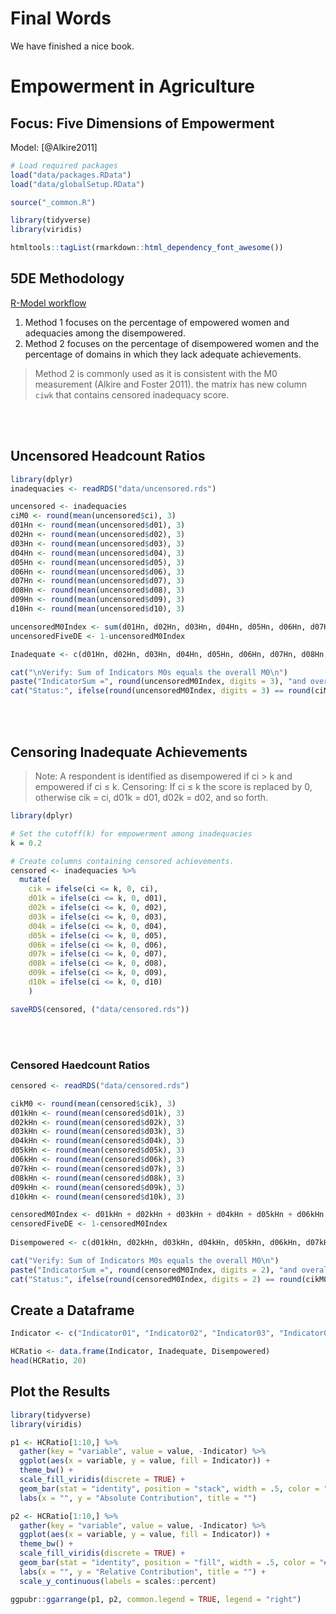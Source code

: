 # Final Words

We have finished a nice book.
<head><style>
.page-header {color: #ffff;text-align: center; padding: 5rem 6rem; background-color: #0473aa; background-image: linear-gradient(180deg, #1d1599, #045d23);}

.page-header h2{font-size: 24px;

body{width: 1200px; margin: 0;}
</style></head>

# Empowerment in Agriculture

## Focus: Five Dimensions of Empowerment
Model: [@Alkire2011]

```r
# Load required packages
load("data/packages.RData")
load("data/globalSetup.RData")

source("_common.R")

library(tidyverse)
library(viridis)

htmltools::tagList(rmarkdown::html_dependency_font_awesome())
```

## 5DE Methodology 

[R-Model workflow](https://tmbuza.github.io/indexes/)



1. Method 1 focuses on the percentage of empowered women and adequacies among the disempowered. 
2. Method 2 focuses on the percentage of disempowered women and the percentage of domains in which they lack adequate achievements. 

> Method 2 is commonly used as it is consistent with the M0 measurement (Alkire and Foster 2011).
 the matrix has new column `ciwk` that contains censored inadequacy score.


<br><br>

## Uncensored Headcount Ratios
```r
library(dplyr)
inadequacies <- readRDS("data/uncensored.rds")

uncensored <- inadequacies 
ciM0 <- round(mean(uncensored$ci), 3)
d01Hn <- round(mean(uncensored$d01), 3)
d02Hn <- round(mean(uncensored$d02), 3)
d03Hn <- round(mean(uncensored$d03), 3)
d04Hn <- round(mean(uncensored$d04), 3)
d05Hn <- round(mean(uncensored$d05), 3)
d06Hn <- round(mean(uncensored$d06), 3)
d07Hn <- round(mean(uncensored$d07), 3)
d08Hn <- round(mean(uncensored$d08), 3)
d09Hn <- round(mean(uncensored$d09), 3)
d10Hn <- round(mean(uncensored$d10), 3)

uncensoredM0Index <- sum(d01Hn, d02Hn, d03Hn, d04Hn, d05Hn, d06Hn, d07Hn, d08Hn, d09Hn, d10Hn)
uncensoredFiveDE <- 1-uncensoredM0Index

Inadequate <- c(d01Hn, d02Hn, d03Hn, d04Hn, d05Hn, d06Hn, d07Hn, d08Hn, d09Hn, d10Hn, uncensoredM0Index, uncensoredFiveDE)

cat("\nVerify: Sum of Indicators M0s equals the overall M0\n")
paste("IndicatorSum =", round(uncensoredM0Index, digits = 3), "and overall M0 =", round(ciM0, digits = 3))
cat("Status:", ifelse(round(uncensoredM0Index, digits = 3) == round(ciM0, digits = 3), "PASSED", "FAILED"))

```

<br>
<br>

## Censoring Inadequate Achievements
> Note: A respondent is identified as disempowered if ci > k and empowered if ci ≤ k. 
> Censoring: If ci ≤ k the score is replaced by 0, otherwise cik = ci, d01k = d01, d02k = d02, and so forth.

```r
library(dplyr)

# Set the cutoff(k) for empowerment among inadequacies
k = 0.2

# Create columns containing censored achievements.
censored <- inadequacies %>% 
  mutate(
    cik = ifelse(ci <= k, 0, ci),
    d01k = ifelse(ci <= k, 0, d01), 
    d02k = ifelse(ci <= k, 0, d02), 
    d03k = ifelse(ci <= k, 0, d03), 
    d04k = ifelse(ci <= k, 0, d04),
    d05k = ifelse(ci <= k, 0, d05),
    d06k = ifelse(ci <= k, 0, d06),
    d07k = ifelse(ci <= k, 0, d07),
    d08k = ifelse(ci <= k, 0, d08),
    d09k = ifelse(ci <= k, 0, d09),
    d10k = ifelse(ci <= k, 0, d10)
    )

saveRDS(censored, ("data/censored.rds"))
```

<br>
<br>

### Censored Haedcount Ratios
```r
censored <- readRDS("data/censored.rds")

cikM0 <- round(mean(censored$cik), 3)
d01kHn <- round(mean(censored$d01k), 3)
d02kHn <- round(mean(censored$d02k), 3)
d03kHn <- round(mean(censored$d03k), 3)
d04kHn <- round(mean(censored$d04k), 3)
d05kHn <- round(mean(censored$d05k), 3)
d06kHn <- round(mean(censored$d06k), 3)
d07kHn <- round(mean(censored$d07k), 3)
d08kHn <- round(mean(censored$d08k), 3)
d09kHn <- round(mean(censored$d09k), 3)
d10kHn <- round(mean(censored$d10k), 3)

censoredM0Index <- d01kHn + d02kHn + d03kHn + d04kHn + d05kHn + d06kHn + d07kHn + d08kHn + d09kHn + d10kHn
censoredFiveDE <- 1-censoredM0Index
  
Disempowered <- c(d01kHn, d02kHn, d03kHn, d04kHn, d05kHn, d06kHn, d07kHn, d08kHn, d09kHn, d10kHn, censoredM0Index, censoredFiveDE)

cat("Verify: Sum of Indicators M0s equals the overall M0\n")
paste("IndicatorSum =", round(censoredM0Index, digits = 2), "and overall M0 =", round(cikM0, digits = 2))
cat("Status:", ifelse(round(censoredM0Index, digits = 2) == round(cikM0, digits = 2), "PASSED", "FAILED"))
```


## Create a Dataframe
```r
Indicator <- c("Indicator01", "Indicator02", "Indicator03", "Indicator04", "Indicator05", "Indicator06","Indicator07", "Indicator08", "Indicator09", "Indicator10", "M0", "FiveDE" )

HCRatio <- data.frame(Indicator, Inadequate, Disempowered)
head(HCRatio, 20)
```


## Plot the Results
```r
library(tidyverse)
library(viridis)

p1 <- HCRatio[1:10,] %>% 
  gather(key = "variable", value = value, -Indicator) %>% 
  ggplot(aes(x = variable, y = value, fill = Indicator)) +
  theme_bw() +
  scale_fill_viridis(discrete = TRUE) +
  geom_bar(stat = "identity", position = "stack", width = .5, color = "#f1f1f1") + 
  labs(x = "", y = "Absolute Contribution", title = "")

p2 <- HCRatio[1:10,] %>% 
  gather(key = "variable", value = value, -Indicator) %>% 
  ggplot(aes(x = variable, y = value, fill = Indicator)) +
  theme_bw() +
  scale_fill_viridis(discrete = TRUE) +
  geom_bar(stat = "identity", position = "fill", width = .5, color = "#f1f1f1") +
  labs(x = "", y = "Relative Contribution", title = "") +
  scale_y_continuous(labels = scales::percent)

ggpubr::ggarrange(p1, p2, common.legend = TRUE, legend = "right")
```





